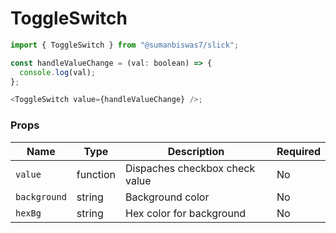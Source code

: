 <!-- Custom-MDX-Documentation.mdx -->

# ToggleSwitch

```js
import { ToggleSwitch } from "@sumanbiswas7/slick";

const handleValueChange = (val: boolean) => {
  console.log(val);
};

<ToggleSwitch value={handleValueChange} />;
```

### Props

| Name         | Type     | Description                    | Required |
| ------------ | -------- | ------------------------------ | -------- |
| `value`      | function | Dispaches checkbox check value | No       |
| `background` | string   | Background color               | No       |
| `hexBg`      | string   | Hex color for background       | No       |
